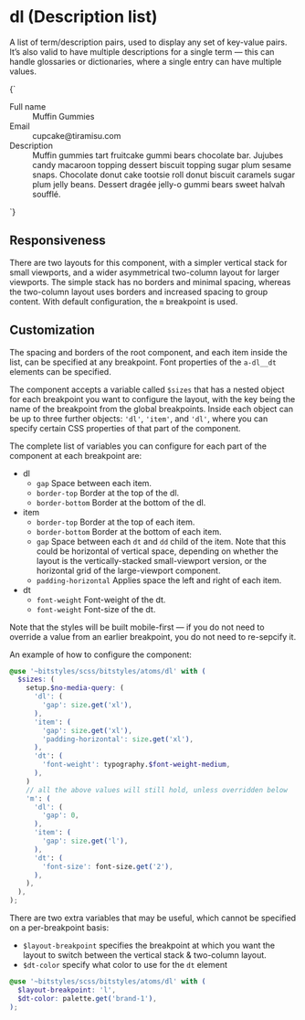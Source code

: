 
<Meta title="Atoms/dl" />

# dl (Description list)

A list of term/description pairs, used to display any set of key-value pairs. It’s also valid to have multiple descriptions for a single term — this can handle glossaries or dictionaries, where a single entry can have multiple values.

<Canvas isColumn>
  <Story name="dl">
    {`
      <dl class="a-dl">
        <div class="a-dl__item">
          <dt class="a-dl__dt">Full name</dt>
          <dd class="a-dl__dd">Muffin Gummies</dd>
        </div>
        <div class="a-dl__item">
          <dt class="a-dl__dt">Email</dt>
          <dd class="a-dl__dd">cupcake@tiramisu.com</dd>
        </div>
        <div class="a-dl__item">
          <dt class="a-dl__dt">Description</dt>
          <dd class="a-dl__dd">Muffin gummies tart fruitcake gummi bears chocolate bar. Jujubes candy macaroon topping dessert biscuit topping sugar plum sesame snaps. Chocolate donut cake tootsie roll donut biscuit caramels sugar plum jelly beans. Dessert dragée jelly-o gummi bears sweet halvah soufflé.</dd>
        </div>
      </dl>
    `}
  </Story>
</Canvas>

## Responsiveness

There are two layouts for this component, with a simpler vertical stack for small viewports, and a wider asymmetrical two-column layout for larger viewports. The simple stack has no borders and minimal spacing, whereas the two-column layout uses borders and increased spacing to group content. With default configuration, the `m` breakpoint is used.

## Customization

The spacing and borders of the root component, and each item inside the list, can be specified at any breakpoint. Font properties of the `a-dl__dt` elements can be specified.

The component accepts a variable called `$sizes` that has a nested object for each breakpoint you want to configure the layout, with the key being the name of the breakpoint from the global breakpoints. Inside each object can be up to three further objects: `'dl'`, `'item'`, and `'dl'`, where you can specify certain CSS properties of that part of the component.

The complete list of variables you can configure for each part of the component at each breakpoint are:

- dl
  - `gap` Space between each item.
  - `border-top` Border at the top of the dl.
  - `border-bottom` Border at the bottom of the dl.
- item
  - `border-top` Border at the top of each item.
  - `border-bottom` Border at the bottom of each item.
  - `gap` Space between each `dt` and `dd` child of the item. Note that this could be horizontal of vertical space, depending on whether the layout is the vertically-stacked small-viewport version, or the horizontal grid of the large-viewport component.
  - `padding-horizontal` Applies space the left and right of each item.
- dt
  - `font-weight` Font-weight of the dt.
  - `font-weight` Font-size of the dt.

Note that the styles will be built mobile-first — if you do not need to override a value from an earlier breakpoint, you do not need to re-sepcify it.

An example of how to configure the component:

```scss
@use '~bitstyles/scss/bitstyles/atoms/dl' with (
  $sizes: (
    setup.$no-media-query: (
      'dl': (
        'gap': size.get('xl'),
      ),
      'item': (
        'gap': size.get('xl'),
        'padding-horizontal': size.get('xl'),
      ),
      'dt': (
        'font-weight': typography.$font-weight-medium,
      ),
    )
    // all the above values will still hold, unless overridden below
    'm': (
      'dl': (
        'gap': 0,
      ),
      'item': (
        'gap': size.get('l'),
      ),
      'dt': (
        'font-size': font-size.get('2'),
      ),
    ),
  ),
);
```

There are two extra variables that may be useful, which cannot be specified on a per-breakpoint basis:

- `$layout-breakpoint` specifies the breakpoint at which you want the layout to switch between the vertical stack & two-column layout.
- `$dt-color` specify what color to use for the `dt` element

```scss
@use '~bitstyles/scss/bitstyles/atoms/dl' with (
  $layout-breakpoint: 'l',
  $dt-color: palette.get('brand-1'),
);
```

